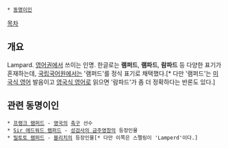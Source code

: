  * [[동명이인]]

[[목차]]

== 개요 ==
Lampard. [[영어]]권에서 쓰이는 인명. 한글로는 '''램퍼드''', '''램파드''', '''람파드''' 등 다양한 표기가 혼재하는데, [[국립국어원]]에서는 '램퍼드'를 정식 표기로 채택했다.[* 다만 '램퍼드'는 [[미국식 영어]] 발음이고 [[영국식 영어]]로 읽으면 '람파드'가 좀 더 정확하다는 반론도 있다.]

== 관련 동명이인 ==
 * [[프랭크 램퍼드]] - [[영국]]의 [[축구]] 선수
 * [[Sir 에드워드 램퍼드]] - [[성검사의 금주영창]]의 등장인물
 * [[릴토토 램퍼드]] - [[블리치]]의 등장인물[* 다만 이쪽은 스펠링이 'Lamperd'이다.]
